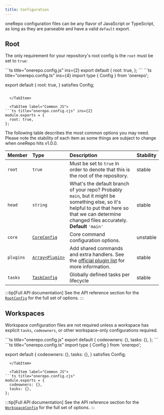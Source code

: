 ```yaml
---
title: Configuration
---
```



oneRepo configuration files can be any flavor of JavaScript or TypeScript, as long as they are parseable and have a valid `default` export.

## Root

The only requirement for your repository's root config is the `root` must be set to `true`:

<Tabs>
  <TabItem label="ES Module">
```ts title="onerepo.config.js" ins={2}
export default {
  root: true,
};
```
  </TabItem>

  <TabItem label="TypeScript">
```ts title="onerepo.config.ts" ins={4}
import type { Config } from 'onerepo';

export default {
  root: true,
} satisfies Config;
```

  </TabItem>

  <TabItem label="Common JS">
```ts title="onerepo.config.cjs" ins={2}
module.exports = {
  root: true,
};
```
  </TabItem>
</Tabs>

The following table describes the most common options you may need. Please note the stability of each item as some things are subject to change when oneRepo hits <span class="tag info">v1.0.0</span>.

| Member    | Type                                               | Description                                                                                                                                                                                            | Stability                                |
| :-------- | :------------------------------------------------- | :----------------------------------------------------------------------------------------------------------------------------------------------------------------------------------------------------- | ---------------------------------------- |
| `root`    | `true`                                             | Must be set to `true` in order to denote that this is the root of the repository.                                                                                                                      | <span class="tag success">stable</span>  |
| `head`    | `string`                                           | What's the default branch of your repo? Probably `main`, but it might be something else, so it's helpful to put that here so that we can determine changed files accurately.<br />**Default** `'main'` | <span class="tag success">stable</span>  |
| `core`    | [`CoreConfig`](/api/#coreconfig)                   | Core command configuration options.                                                                                                                                                                    | <span class="tag danger">unstable</span> |
| `plugins` | [`Array<Plugin>`](/api/#plugin)                    | Add shared commands and extra handlers. See the [official plugin list](/plugins/) for more information.                                                                                                | <span class="tag success">stable</span>  |
| `tasks`   | [`TaskConfig`](/api/namespaces/graph/#taskconfigl) | Globally defined tasks per lifecycle                                                                                                                                                                   | <span class="tag success">stable</span>  |

:::tip[Full API documentation]
See the API reference section for the [`RootConfig`](/api/#rootconfig) for the full set of options.
:::

## Workspaces

Workspace configuration files are not required unless a workspace has explicit `tasks`, `codeowners`, or other workspace-only configurations required.

<Tabs>
  <TabItem label="ES Module">
```ts title="onerepo.config.js"
export default {
  codeowners: {},
  tasks: {},
};
```
  </TabItem>

  <TabItem label="TypeScript">
```ts title="onerepo.config.ts"
import type { Config } from 'onerepo';

export default {
  codeowners: {},
  tasks: {},
} satisfies Config;
```
  </TabItem>

  <TabItem label="Common JS">
```ts title="onerepo.config.cjs"
module.exports = {
  codeowners: {},
  tasks: {},
};
```
  </TabItem>
</Tabs>

:::tip[Full API documentation]
See the API reference section for the [`WorkspaceConfig`](/api/namespaces/graph/#workspaceconfig) for the full set of options.
:::
